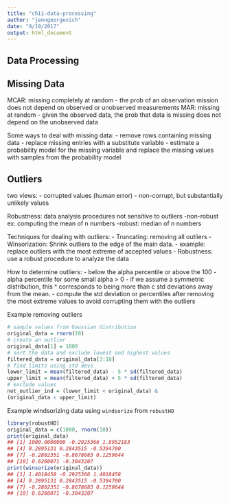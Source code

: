 ```yaml
---
title: "ch11-data-processing"
author: "jenngeorgevich"
date: "9/19/2017"
output: html_document
---
```

## Data Processing 

## Missing Data 
MCAR: missing completely at random 
  - the prob of an observation mission does not depend on observed or unobserved measurements
MAR: missing at random
  - given the observed data, the prob that data is missing does not depend on the unobserved data
  
Some ways to deal with missing data:
- remove rows containing missing data
- replace missing entries with a substitute variable
- estimate a probability model for the missing variable and replace the missing values with samples from the probability model 

## Outliers 
two views:
- corrupted values (human error)
- non-corrupt, but substantially unlikely values 

Robustness: data analysis procedures not sensitive to outliers
  -non-robust ex: computing the mean of n numbers 
  -robust: median of n numbers 
  
Techniques for dealing with outliers:
- Truncating: removing all outliers 
- Winsorization: Shrink outliers to the edge of the main data. 
  - example: replace outliers with the most extreme of accepted values
- Robustness: use a robust procedure to analyze the data 

How to determine outliers:
- below the alpha percentile or above the 100 - alpha percentile for some small alpha > 0 
- if we assume a symmetric distribution, this ^ corresponds to being more than c std deviations away from the mean. 
- compute the std deviation or percentiles after removing the most extreme values to avoid corrupting them with the outliers 

Example removing outliers
```r
# sample values from Gaussian distribution 
original_data = rnorm(20)
# create an outlier 
original_data[1] = 1000
# sort the data and exclude lowest and highest values 
filtered_data = original_data[3:18]
# find limits using std devs 
lower_limit = mean(filtered_data) - 5 * sd(filtered_data)
upper_limit = mean(filtered_data) + 5 * sd(filtered_data)
# exclude values 
not_outlier_ind = (lower_limit < original_data) &
(original_data < upper_limit)
```

Example windsorizing data using `windsorize` from `robustHD`

```r
library(robustHD)
original_data = c(1000, rnorm(10))
print(original_data)
## [1] 1000.0000000 -0.2925366 1.8952183
## [4] 0.2895131 0.2843515 -0.5394700
## [7] -0.2802351 -0.8678683 0.1259644
## [10] 0.6260071 -0.3043207
print(winsorize(original_data))
## [1] 1.4018458 -0.2925366 1.4018458
## [4] 0.2895131 0.2843515 -0.5394700
## [7] -0.2802351 -0.8678683 0.1259644
## [10] 0.6260071 -0.3043207
```

